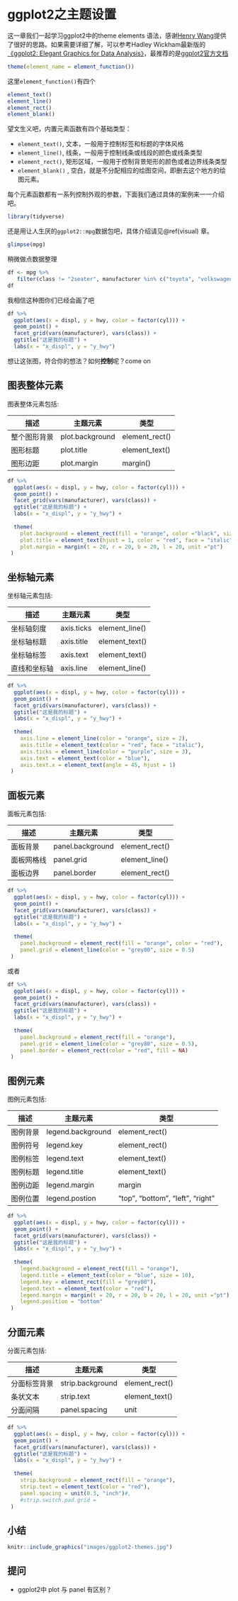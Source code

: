# ggplot2之主题设置 {#ggplot2-theme}

这一章我们一起学习ggplot2中的theme elements
语法，感谢[Henry Wang](https://henrywang.nl/ggplot2-theme-elements-demonstration/)提供了很好的思路。如果需要详细了解，可以参考Hadley Wickham最新版的[《ggplot2: Elegant Graphics for Data Analysis》](https://ggplot2-book.org/)，最推荐的是[ggplot2官方文档](https://cran.r-project.org/web/packages/ggplot2/index.html)


```r
theme(element_name = element_function())
```

这里`element_function()`有四个

```r
element_text()
element_line()
element_rect()
element_blank()
```

望文生义吧，内置元素函数有四个基础类型：

- `element_text()`,  文本，一般用于控制标签和标题的字体风格
- `element_line()`, 线条，一般用于控制线条或线段的颜色或线条类型
- `element_rect()`, 矩形区域，一般用于控制背景矩形的颜色或者边界线条类型
- `element_blank()` , 空白，就是不分配相应的绘图空间，即删去这个地方的绘图元素。


每个元素函数都有一系列控制外观的参数，下面我们通过具体的案例来一一介绍吧。

```r
library(tidyverse)
```

还是用让人生厌的`ggplot2::mpg`数据包吧，具体介绍请见\@ref(visual) 章。

```r
glimpse(mpg)
```


稍微做点数据整理
```r
df <- mpg %>%
   filter(class != "2seater", manufacturer %in% c("toyota", "volkswagen"))
df
```
我相信这种图你们已经会画了吧
```r
df %>% 
  ggplot(aes(x = displ, y = hwy, color = factor(cyl))) +
  geom_point() +
  facet_grid(vars(manufacturer), vars(class)) +
  ggtitle("这是我的标题") +
  labs(x = "x_displ", y = "y_hwy")
```

想让这张图，符合你的想法？如何**控制**呢？come on

## 图表整体元素

图表整体元素包括:

| 描述         | 主题元素         | 类型           |
|--------------|------------------|----------------|
|整个图形背景  | plot.background  |  element_rect()|
|图形标题      | plot.title       |  element_text()|
|图形边距      | plot.margin      |        margin()|


```r
df %>% 
  ggplot(aes(x = displ, y = hwy, color = factor(cyl))) +
  geom_point() +
  facet_grid(vars(manufacturer), vars(class)) +
  ggtitle("这是我的标题") +
  labs(x = "x_displ", y = "y_hwy") +
  
  theme(
    plot.background = element_rect(fill = "orange", color ="black", size = 10),
    plot.title = element_text(hjust = 1, color = "red", face = "italic"), 
    plot.margin = margin(t = 20, r = 20, b = 20, l = 20, unit ="pt")
 )
```

## 坐标轴元素

坐标轴元素包括:

| 描述         | 主题元素         | 类型           |
|--------------|------------------|----------------|
|坐标轴刻度    | axis.ticks       |  element_line()|
|坐标轴标题    | axis.title       |  element_text()|
|坐标轴标签    | axis.text        |  element_text()|
|直线和坐标轴  | axis.line        |  element_line()|

```r
df %>% 
  ggplot(aes(x = displ, y = hwy, color = factor(cyl))) +
  geom_point() +
  facet_grid(vars(manufacturer), vars(class)) +
  ggtitle("这是我的标题") +
  labs(x = "x_displ", y = "y_hwy") +
  
  theme(
    axis.line = element_line(color = "orange", size = 2),
    axis.title = element_text(color = "red", face = "italic"), 
    axis.ticks = element_line(color = "purple", size = 3),
    axis.text = element_text(color = "blue"),
    axis.text.x = element_text(angle = 45, hjust = 1)
 )
```



## 面板元素

面板元素包括:

| 描述         | 主题元素         | 类型           |
|--------------|------------------|----------------|
|面板背景      | panel.background | element_rect() |
|面板网格线    | panel.grid       | element_line() |
|面板边界      | panel.border     | element_rect() |



```r
df %>% 
  ggplot(aes(x = displ, y = hwy, color = factor(cyl))) +
  geom_point() +
  facet_grid(vars(manufacturer), vars(class)) +
  ggtitle("这是我的标题") +
  labs(x = "x_displ", y = "y_hwy") +
  
  theme(
    panel.background = element_rect(fill = "orange", color = "red"),
    panel.grid = element_line(color = "grey80", size = 0.5)
 )
```

或者
```r
df %>% 
  ggplot(aes(x = displ, y = hwy, color = factor(cyl))) +
  geom_point() +
  facet_grid(vars(manufacturer), vars(class)) +
  ggtitle("这是我的标题") +
  labs(x = "x_displ", y = "y_hwy") +
  
  theme(
    panel.background = element_rect(fill = "orange"),
    panel.grid = element_line(color = "grey80", size = 0.5), 
    panel.border = element_rect(color = "red", fill = NA)
 )
```





## 图例元素

图例元素包括:

| 描述         | 主题元素         | 类型           |
|--------------|------------------|----------------|
|图例背景      | legend.background|  element_rect() |
|图例符号      | legend.key       |  element_rect() |
|图例标签      | legend.text      |  element_text() |
|图例标题      | legend.title     |  element_text() |
|图例边距      | legend.margin    |       margin    |
|图例位置      | legend.postion   |"top", "bottom", "left", "right"|


```r
df %>% 
  ggplot(aes(x = displ, y = hwy, color = factor(cyl))) +
  geom_point() +
  facet_grid(vars(manufacturer), vars(class)) +
  ggtitle("这是我的标题") +
  labs(x = "x_displ", y = "y_hwy") +
  
  theme(
    legend.background = element_rect(fill = "orange"),
    legend.title = element_text(color = "blue", size = 10),
    legend.key = element_rect(fill = "grey80"), 
    legend.text = element_text(color = "red"),
    legend.margin = margin(t = 20, r = 20, b = 20, l = 20, unit ="pt"),
    legend.position = "bottom"
 )
```


## 分面元素

分面元素包括:

| 描述         | 主题元素         | 类型           |
|--------------|------------------|----------------|
| 分面标签背景 | strip.background | element_rect() |
| 条状文本     | strip.text       | element_text() |
| 分面间隔     | panel.spacing    | unit           |



```r
df %>% 
  ggplot(aes(x = displ, y = hwy, color = factor(cyl))) +
  geom_point() +
  facet_grid(vars(manufacturer), vars(class)) +
  ggtitle("这是我的标题") +
  labs(x = "x_displ", y = "y_hwy") +
  
  theme(
    strip.background = element_rect(fill = "orange"),
    strip.text = element_text(color = "red"),
    panel.spacing = unit(0.3, "inch")#,
    #strip.switch.pad.grid = 
 )
```


## 小结

```r
knitr::include_graphics("images/ggplot2-themes.jpg")
```

## 提问
- ggplot2中 plot 与 panel 有区别？
